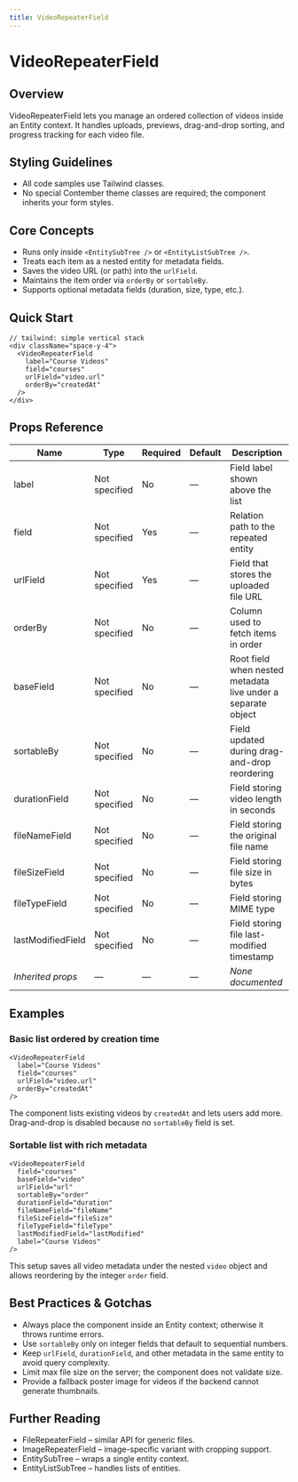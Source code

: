 ```yaml
---
title: VideoRepeaterField
---
```


<!-- Edited by human: false -->
<!-- Examples count: 2 -->
<!-- Source examples: 2 -->
<!-- Playground examples: 0 -->
<!-- External examples: 0 -->
<!-- Import examples: 0 -->

# VideoRepeaterField

## Overview
VideoRepeaterField lets you manage an ordered collection of videos inside an Entity context.
It handles uploads, previews, drag-and-drop sorting, and progress tracking for each video file.

## Styling Guidelines
* All code samples use Tailwind classes.
* No special Contember theme classes are required; the component inherits your form styles.

## Core Concepts
* Runs only inside `<EntitySubTree />` or `<EntityListSubTree />`.
* Treats each item as a nested entity for metadata fields.
* Saves the video URL (or path) into the `urlField`.
* Maintains the item order via `orderBy` or `sortableBy`.
* Supports optional metadata fields (duration, size, type, etc.).

## Quick Start
```tsx
// tailwind: simple vertical stack
<div className="space-y-4">
  <VideoRepeaterField
    label="Course Videos"
    field="courses"
    urlField="video.url"
    orderBy="createdAt"
  />
</div>
```

## Props Reference
| Name | Type | Required | Default | Description |
|------|------|----------|---------|-------------|
| label | Not specified | No | — | Field label shown above the list |
| field | Not specified | Yes | — | Relation path to the repeated entity |
| urlField | Not specified | Yes | — | Field that stores the uploaded file URL |
| orderBy | Not specified | No | — | Column used to fetch items in order |
| baseField | Not specified | No | — | Root field when nested metadata live under a separate object |
| sortableBy | Not specified | No | — | Field updated during drag-and-drop reordering |
| durationField | Not specified | No | — | Field storing video length in seconds |
| fileNameField | Not specified | No | — | Field storing the original file name |
| fileSizeField | Not specified | No | — | Field storing file size in bytes |
| fileTypeField | Not specified | No | — | Field storing MIME type |
| lastModifiedField | Not specified | No | — | Field storing file last-modified timestamp |
| *Inherited props* | — | — | — | _None documented_ |

## Examples

### Basic list ordered by creation time
```tsx
<VideoRepeaterField
  label="Course Videos"
  field="courses"
  urlField="video.url"
  orderBy="createdAt"
/>
```
The component lists existing videos by `createdAt` and lets users add more. Drag-and-drop is disabled because no `sortableBy` field is set.

### Sortable list with rich metadata
```tsx
<VideoRepeaterField
  field="courses"
  baseField="video"
  urlField="url"
  sortableBy="order"
  durationField="duration"
  fileNameField="fileName"
  fileSizeField="fileSize"
  fileTypeField="fileType"
  lastModifiedField="lastModified"
  label="Course Videos"
/>
```
This setup saves all video metadata under the nested `video` object and allows reordering by the integer `order` field.

## Best Practices & Gotchas
* Always place the component inside an Entity context; otherwise it throws runtime errors.
* Use `sortableBy` only on integer fields that default to sequential numbers.
* Keep `urlField`, `durationField`, and other metadata in the same entity to avoid query complexity.
* Limit max file size on the server; the component does not validate size.
* Provide a fallback poster image for videos if the backend cannot generate thumbnails.

## Further Reading
* FileRepeaterField – similar API for generic files.
* ImageRepeaterField – image-specific variant with cropping support.
* EntitySubTree – wraps a single entity context.
* EntityListSubTree – handles lists of entities.

<!-- End of Generated Documentation -->

